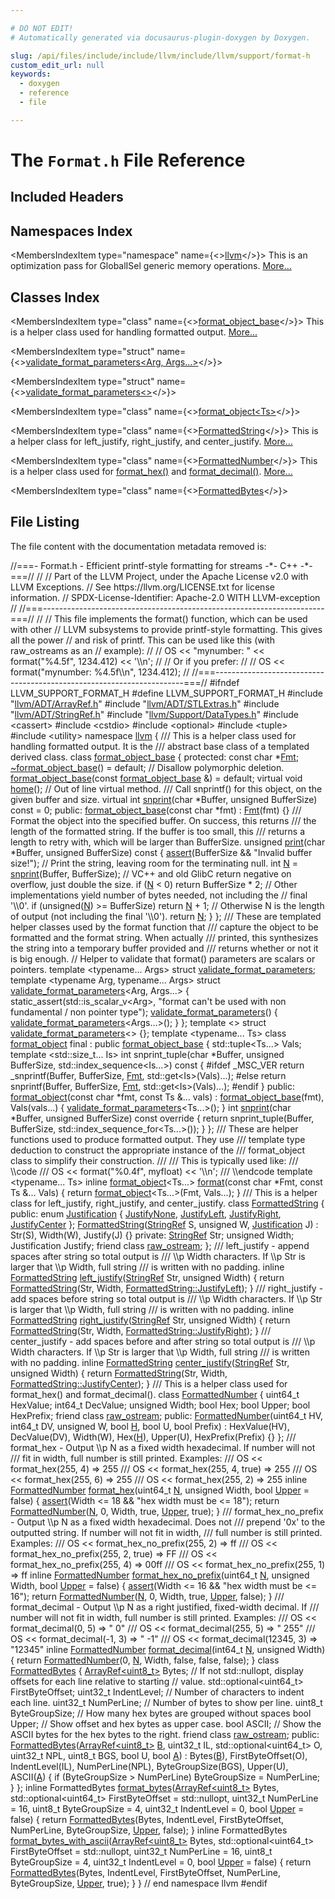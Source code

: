 ```yaml
---

# DO NOT EDIT!
# Automatically generated via docusaurus-plugin-doxygen by Doxygen.

slug: /api/files/include/include/llvm/include/llvm/support/format-h
custom_edit_url: null
keywords:
  - doxygen
  - reference
  - file

---
```





# The `Format.h` File Reference

<DoxygenPage pluginConfig={pluginConfig}>



## Included Headers

<IncludesList>
<IncludesListItem
  filePath="llvm/ADT/ArrayRef.h"
  permalink="/docs/api/files/include/include/llvm/include/llvm/adt/arrayref-h"
  isLocal="true" />
<IncludesListItem
  filePath="llvm/ADT/STLExtras.h"
  permalink="/docs/api/files/include/include/llvm/include/llvm/adt/stlextras-h"
  isLocal="true" />
<IncludesListItem
  filePath="llvm/ADT/StringRef.h"
  permalink="/docs/api/files/include/include/llvm/include/llvm/adt/stringref-h"
  isLocal="true" />
<IncludesListItem
  filePath="llvm/Support/DataTypes.h"
  permalink="/docs/api/files/include/include/llvm/include/llvm/support/datatypes-h"
  isLocal="true" />
<IncludesListItem
  filePath="cassert"
  permalink=""
  isLocal="false" />
<IncludesListItem
  filePath="cstdio"
  permalink=""
  isLocal="false" />
<IncludesListItem
  filePath="optional"
  permalink=""
  isLocal="false" />
<IncludesListItem
  filePath="tuple"
  permalink=""
  isLocal="false" />
<IncludesListItem
  filePath="utility"
  permalink=""
  isLocal="false" />
</IncludesList>

## Namespaces Index

<MembersIndex>

<MembersIndexItem
  type="namespace"
  name={<><a href="/docs/api/namespaces/llvm">llvm</a></>}>
This is an optimization pass for GlobalISel generic memory operations. <a href="/docs/api/namespaces/llvm/#details">More...</a>
</MembersIndexItem>

</MembersIndex>

## Classes Index

<MembersIndex>

<MembersIndexItem
  type="class"
  name={<><a href="/docs/api/classes/llvm/format-object-base">format_object_base</a></>}>
This is a helper class used for handling formatted output. <a href="/docs/api/classes/llvm/format-object-base/#details">More...</a>
</MembersIndexItem>

<MembersIndexItem
  type="struct"
  name={<><a href="/docs/api/structs/llvm/validate-format-parameters-a33eb046214b077d7ae1d5df89406561">validate_format_parameters&lt;Arg, Args...&gt;</a></>}>
</MembersIndexItem>

<MembersIndexItem
  type="struct"
  name={<><a href="/docs/api/structs/llvm/validate-format-parameters-38559c871fba28d992ead51549367f83">validate_format_parameters&lt;&gt;</a></>}>
</MembersIndexItem>

<MembersIndexItem
  type="class"
  name={<><a href="/docs/api/classes/llvm/format-object">format_object&lt;Ts&gt;</a></>}>
</MembersIndexItem>

<MembersIndexItem
  type="class"
  name={<><a href="/docs/api/classes/llvm/formattedstring">FormattedString</a></>}>
This is a helper class for left&#95;justify, right&#95;justify, and center&#95;justify. <a href="/docs/api/classes/llvm/formattedstring/#details">More...</a>
</MembersIndexItem>

<MembersIndexItem
  type="class"
  name={<><a href="/docs/api/classes/llvm/formattednumber">FormattedNumber</a></>}>
This is a helper class used for <a href="/docs/api/namespaces/llvm/#a90c017a4d672e046b7e98f67edf082ec">format&#95;hex()</a> and <a href="/docs/api/namespaces/llvm/#a0891783364de54e1128f37fdbc01e8b1">format&#95;decimal()</a>. <a href="/docs/api/classes/llvm/formattednumber/#details">More...</a>
</MembersIndexItem>

<MembersIndexItem
  type="class"
  name={<><a href="/docs/api/classes/llvm/formattedbytes">FormattedBytes</a></>}>
</MembersIndexItem>

</MembersIndex>


## File Listing

The file content with the documentation metadata removed is:

<ProgramListing>

<Link id="l00001" /><CodeLine lineNumber="1"><Highlight kind="comment">//===- Format.h - Efficient printf-style formatting for streams -&#42;- C++ -&#42;-===//</Highlight><Highlight kind="normal"></Highlight></CodeLine>
<Link id="l00002" /><CodeLine lineNumber="2"><Highlight kind="normal"></Highlight><Highlight kind="comment">//</Highlight><Highlight kind="normal"></Highlight></CodeLine>
<Link id="l00003" /><CodeLine lineNumber="3"><Highlight kind="normal"></Highlight><Highlight kind="comment">// Part of the LLVM Project, under the Apache License v2.0 with LLVM Exceptions.</Highlight><Highlight kind="normal"></Highlight></CodeLine>
<Link id="l00004" /><CodeLine lineNumber="4"><Highlight kind="normal"></Highlight><Highlight kind="comment">// See https://llvm.org/LICENSE.txt for license information.</Highlight><Highlight kind="normal"></Highlight></CodeLine>
<Link id="l00005" /><CodeLine lineNumber="5"><Highlight kind="normal"></Highlight><Highlight kind="comment">// SPDX-License-Identifier: Apache-2.0 WITH LLVM-exception</Highlight><Highlight kind="normal"></Highlight></CodeLine>
<Link id="l00006" /><CodeLine lineNumber="6"><Highlight kind="normal"></Highlight><Highlight kind="comment">//</Highlight><Highlight kind="normal"></Highlight></CodeLine>
<Link id="l00007" /><CodeLine lineNumber="7"><Highlight kind="normal"></Highlight><Highlight kind="comment">//===----------------------------------------------------------------------===//</Highlight><Highlight kind="normal"></Highlight></CodeLine>
<Link id="l00008" /><CodeLine lineNumber="8"><Highlight kind="normal"></Highlight><Highlight kind="comment">//</Highlight><Highlight kind="normal"></Highlight></CodeLine>
<Link id="l00009" /><CodeLine lineNumber="9"><Highlight kind="normal"></Highlight><Highlight kind="comment">// This file implements the format() function, which can be used with other</Highlight><Highlight kind="normal"></Highlight></CodeLine>
<Link id="l00010" /><CodeLine lineNumber="10"><Highlight kind="normal"></Highlight><Highlight kind="comment">// LLVM subsystems to provide printf-style formatting.  This gives all the power</Highlight><Highlight kind="normal"></Highlight></CodeLine>
<Link id="l00011" /><CodeLine lineNumber="11"><Highlight kind="normal"></Highlight><Highlight kind="comment">// and risk of printf.  This can be used like this (with raw&#95;ostreams as an</Highlight><Highlight kind="normal"></Highlight></CodeLine>
<Link id="l00012" /><CodeLine lineNumber="12"><Highlight kind="normal"></Highlight><Highlight kind="comment">// example):</Highlight><Highlight kind="normal"></Highlight></CodeLine>
<Link id="l00013" /><CodeLine lineNumber="13"><Highlight kind="normal"></Highlight><Highlight kind="comment">//</Highlight><Highlight kind="normal"></Highlight></CodeLine>
<Link id="l00014" /><CodeLine lineNumber="14"><Highlight kind="normal"></Highlight><Highlight kind="comment">//    OS &lt;&lt; &quot;mynumber: &quot; &lt;&lt; format(&quot;%4.5f&quot;, 1234.412) &lt;&lt; &#39;\\n&#39;;</Highlight><Highlight kind="normal"></Highlight></CodeLine>
<Link id="l00015" /><CodeLine lineNumber="15"><Highlight kind="normal"></Highlight><Highlight kind="comment">//</Highlight><Highlight kind="normal"></Highlight></CodeLine>
<Link id="l00016" /><CodeLine lineNumber="16"><Highlight kind="normal"></Highlight><Highlight kind="comment">// Or if you prefer:</Highlight><Highlight kind="normal"></Highlight></CodeLine>
<Link id="l00017" /><CodeLine lineNumber="17"><Highlight kind="normal"></Highlight><Highlight kind="comment">//</Highlight><Highlight kind="normal"></Highlight></CodeLine>
<Link id="l00018" /><CodeLine lineNumber="18"><Highlight kind="normal"></Highlight><Highlight kind="comment">//  OS &lt;&lt; format(&quot;mynumber: %4.5f\\n&quot;, 1234.412);</Highlight><Highlight kind="normal"></Highlight></CodeLine>
<Link id="l00019" /><CodeLine lineNumber="19"><Highlight kind="normal"></Highlight><Highlight kind="comment">//</Highlight><Highlight kind="normal"></Highlight></CodeLine>
<Link id="l00020" /><CodeLine lineNumber="20"><Highlight kind="normal"></Highlight><Highlight kind="comment">//===----------------------------------------------------------------------===//</Highlight><Highlight kind="normal"></Highlight></CodeLine>
<Link id="l00021" /><CodeLine lineNumber="21"><Highlight kind="normal"></Highlight></CodeLine>
<Link id="l00022" /><CodeLine lineNumber="22"><Highlight kind="normal"></Highlight><Highlight kind="preprocessor">#ifndef LLVM&#95;SUPPORT&#95;FORMAT&#95;H</Highlight><Highlight kind="normal"></Highlight></CodeLine>
<Link id="l00023" /><CodeLine lineNumber="23"><Highlight kind="normal"></Highlight><Highlight kind="preprocessor">#define LLVM&#95;SUPPORT&#95;FORMAT&#95;H</Highlight><Highlight kind="normal"></Highlight></CodeLine>
<Link id="l00024" /><CodeLine lineNumber="24"><Highlight kind="normal"></Highlight></CodeLine>
<Link id="l00025" /><CodeLine lineNumber="25"><Highlight kind="normal"></Highlight><Highlight kind="preprocessor">#include &quot;<a href="/docs/api/files/include/include/llvm/include/llvm/adt/arrayref-h">llvm/ADT/ArrayRef.h</a>&quot;</Highlight><Highlight kind="normal"></Highlight></CodeLine>
<Link id="l00026" /><CodeLine lineNumber="26"><Highlight kind="normal"></Highlight><Highlight kind="preprocessor">#include &quot;<a href="/docs/api/files/include/include/llvm/include/llvm/adt/stlextras-h">llvm/ADT/STLExtras.h</a>&quot;</Highlight><Highlight kind="normal"></Highlight></CodeLine>
<Link id="l00027" /><CodeLine lineNumber="27"><Highlight kind="normal"></Highlight><Highlight kind="preprocessor">#include &quot;<a href="/docs/api/files/include/include/llvm/include/llvm/adt/stringref-h">llvm/ADT/StringRef.h</a>&quot;</Highlight><Highlight kind="normal"></Highlight></CodeLine>
<Link id="l00028" /><CodeLine lineNumber="28"><Highlight kind="normal"></Highlight><Highlight kind="preprocessor">#include &quot;<a href="/docs/api/files/include/include/llvm/include/llvm/support/datatypes-h">llvm/Support/DataTypes.h</a>&quot;</Highlight><Highlight kind="normal"></Highlight></CodeLine>
<Link id="l00029" /><CodeLine lineNumber="29"><Highlight kind="normal"></Highlight><Highlight kind="preprocessor">#include &lt;cassert&gt;</Highlight><Highlight kind="normal"></Highlight></CodeLine>
<Link id="l00030" /><CodeLine lineNumber="30"><Highlight kind="normal"></Highlight><Highlight kind="preprocessor">#include &lt;cstdio&gt;</Highlight><Highlight kind="normal"></Highlight></CodeLine>
<Link id="l00031" /><CodeLine lineNumber="31"><Highlight kind="normal"></Highlight><Highlight kind="preprocessor">#include &lt;optional&gt;</Highlight><Highlight kind="normal"></Highlight></CodeLine>
<Link id="l00032" /><CodeLine lineNumber="32"><Highlight kind="normal"></Highlight><Highlight kind="preprocessor">#include &lt;tuple&gt;</Highlight><Highlight kind="normal"></Highlight></CodeLine>
<Link id="l00033" /><CodeLine lineNumber="33"><Highlight kind="normal"></Highlight><Highlight kind="preprocessor">#include &lt;utility&gt;</Highlight><Highlight kind="normal"></Highlight></CodeLine>
<Link id="l00034" /><CodeLine lineNumber="34"><Highlight kind="normal"></Highlight></CodeLine>
<Link id="l00035" /><CodeLine lineNumber="35"><Highlight kind="normal"></Highlight><Highlight kind="keyword">namespace </Highlight><Highlight kind="normal"><a href="/docs/api/namespaces/llvm">llvm</a> &#123;</Highlight></CodeLine>
<Link id="l00036" /><CodeLine lineNumber="36"><Highlight kind="normal"></Highlight><Highlight kind="comment"></Highlight></CodeLine>
<Link id="l00037" /><CodeLine lineNumber="37"><Highlight kind="comment">/// This is a helper class used for handling formatted output.  It is the</Highlight></CodeLine>
<Link id="l00038" /><CodeLine lineNumber="38"><Highlight kind="comment">/// abstract base class of a templated derived class.</Highlight><Highlight kind="normal"></Highlight></CodeLine>
<Link id="l00039" /><CodeLine lineNumber="39" lineLink="/docs/api/classes/llvm/format-object-base"><Highlight kind="normal"></Highlight><Highlight kind="keyword">class </Highlight><Highlight kind="normal"><a href="/docs/api/classes/llvm/format-object-base/#accf1e6abefc2ddc2628ab17ef15f8eb6">format&#95;object&#95;base</a> &#123;</Highlight></CodeLine>
<Link id="l00040" /><CodeLine lineNumber="40"><Highlight kind="normal"></Highlight><Highlight kind="keyword">protected</Highlight><Highlight kind="normal">:</Highlight></CodeLine>
<Link id="l00041" /><CodeLine lineNumber="41" lineLink="/docs/api/classes/llvm/format-object-base/#a71f7af37239e179194ec911277d87997"><Highlight kind="normal">  </Highlight><Highlight kind="keyword">const</Highlight><Highlight kind="normal"> </Highlight><Highlight kind="keywordtype">char</Highlight><Highlight kind="normal"> &#42;<a href="/docs/api/classes/llvm/format-object-base/#a71f7af37239e179194ec911277d87997">Fmt</a>;</Highlight></CodeLine>
<Link id="l00042" /><CodeLine lineNumber="42" lineLink="/docs/api/classes/llvm/format-object-base/#aee2519aa3d544b93e892417cf5753691"><Highlight kind="normal">  <a href="/docs/api/classes/llvm/format-object-base/#aee2519aa3d544b93e892417cf5753691">~format&#95;object&#95;base</a>() = </Highlight><Highlight kind="keywordflow">default</Highlight><Highlight kind="normal">; </Highlight><Highlight kind="comment">// Disallow polymorphic deletion.</Highlight><Highlight kind="normal"></Highlight></CodeLine>
<Link id="l00043" /><CodeLine lineNumber="43" lineLink="/docs/api/classes/llvm/format-object-base/#accf1e6abefc2ddc2628ab17ef15f8eb6"><Highlight kind="normal">  <a href="/docs/api/classes/llvm/format-object-base/#accf1e6abefc2ddc2628ab17ef15f8eb6">format&#95;object&#95;base</a>(</Highlight><Highlight kind="keyword">const</Highlight><Highlight kind="normal"> <a href="/docs/api/classes/llvm/format-object-base/#accf1e6abefc2ddc2628ab17ef15f8eb6">format&#95;object&#95;base</a> &amp;) = </Highlight><Highlight kind="keywordflow">default</Highlight><Highlight kind="normal">;</Highlight></CodeLine>
<Link id="l00044" /><CodeLine lineNumber="44"><Highlight kind="normal">  </Highlight><Highlight kind="keyword">virtual</Highlight><Highlight kind="normal"> </Highlight><Highlight kind="keywordtype">void</Highlight><Highlight kind="normal"> <a href="/docs/api/classes/llvm/format-object-base/#a02c2a912bce624c2820e21605f06f05e">home</a>(); </Highlight><Highlight kind="comment">// Out of line virtual method.</Highlight><Highlight kind="normal"></Highlight></CodeLine>
<Link id="l00045" /><CodeLine lineNumber="45"><Highlight kind="normal"></Highlight><Highlight kind="comment"></Highlight></CodeLine>
<Link id="l00046" /><CodeLine lineNumber="46"><Highlight kind="comment">  /// Call snprintf() for this object, on the given buffer and size.</Highlight><Highlight kind="normal"></Highlight></CodeLine>
<Link id="l00047" /><CodeLine lineNumber="47" lineLink="/docs/api/classes/llvm/format-object-base/#a789f7450181672840fed198baa12638a"><Highlight kind="normal">  </Highlight><Highlight kind="keyword">virtual</Highlight><Highlight kind="normal"> </Highlight><Highlight kind="keywordtype">int</Highlight><Highlight kind="normal"> <a href="/docs/api/classes/llvm/format-object-base/#a789f7450181672840fed198baa12638a">snprint</a>(</Highlight><Highlight kind="keywordtype">char</Highlight><Highlight kind="normal"> &#42;Buffer, </Highlight><Highlight kind="keywordtype">unsigned</Highlight><Highlight kind="normal"> BufferSize) </Highlight><Highlight kind="keyword">const</Highlight><Highlight kind="normal"> = 0;</Highlight></CodeLine>
<Link id="l00048" /><CodeLine lineNumber="48"><Highlight kind="normal"></Highlight></CodeLine>
<Link id="l00049" /><CodeLine lineNumber="49"><Highlight kind="normal"></Highlight><Highlight kind="keyword">public</Highlight><Highlight kind="normal">:</Highlight></CodeLine>
<Link id="l00050" /><CodeLine lineNumber="50" lineLink="/docs/api/classes/llvm/format-object-base/#a0fd11bc8b4da2c9b51582814460bbc6d"><Highlight kind="normal">  <a href="/docs/api/classes/llvm/format-object-base/#a0fd11bc8b4da2c9b51582814460bbc6d">format&#95;object&#95;base</a>(</Highlight><Highlight kind="keyword">const</Highlight><Highlight kind="normal"> </Highlight><Highlight kind="keywordtype">char</Highlight><Highlight kind="normal"> &#42;fmt) : <a href="/docs/api/classes/llvm/format-object-base/#a71f7af37239e179194ec911277d87997">Fmt</a>(fmt) &#123;&#125;</Highlight></CodeLine>
<Link id="l00051" /><CodeLine lineNumber="51"><Highlight kind="normal"></Highlight><Highlight kind="comment"></Highlight></CodeLine>
<Link id="l00052" /><CodeLine lineNumber="52"><Highlight kind="comment">  /// Format the object into the specified buffer.  On success, this returns</Highlight></CodeLine>
<Link id="l00053" /><CodeLine lineNumber="53"><Highlight kind="comment">  /// the length of the formatted string.  If the buffer is too small, this</Highlight></CodeLine>
<Link id="l00054" /><CodeLine lineNumber="54"><Highlight kind="comment">  /// returns a length to retry with, which will be larger than BufferSize.</Highlight><Highlight kind="normal"></Highlight></CodeLine>
<Link id="l00055" /><CodeLine lineNumber="55" lineLink="/docs/api/classes/llvm/format-object-base/#a5b6aaf8cbdc3d3660bef42e1556908f1"><Highlight kind="normal">  </Highlight><Highlight kind="keywordtype">unsigned</Highlight><Highlight kind="normal"> <a href="/docs/api/classes/llvm/format-object-base/#a5b6aaf8cbdc3d3660bef42e1556908f1">print</a>(</Highlight><Highlight kind="keywordtype">char</Highlight><Highlight kind="normal"> &#42;Buffer, </Highlight><Highlight kind="keywordtype">unsigned</Highlight><Highlight kind="normal"> BufferSize)</Highlight><Highlight kind="keyword"> const </Highlight><Highlight kind="normal">&#123;</Highlight></CodeLine>
<Link id="l00056" /><CodeLine lineNumber="56"><Highlight kind="normal">    <a href="/docs/api/files/lib/lib/target/lib/target/amdgpu/silowercontrolflow-cpp/#a4868c5d81c5ccc98c47aeab6244346a0">assert</a>(BufferSize &amp;&amp; </Highlight><Highlight kind="stringliteral">&quot;Invalid buffer size!&quot;</Highlight><Highlight kind="normal">);</Highlight></CodeLine>
<Link id="l00057" /><CodeLine lineNumber="57"><Highlight kind="normal"></Highlight></CodeLine>
<Link id="l00058" /><CodeLine lineNumber="58"><Highlight kind="normal">    </Highlight><Highlight kind="comment">// Print the string, leaving room for the terminating null.</Highlight><Highlight kind="normal"></Highlight></CodeLine>
<Link id="l00059" /><CodeLine lineNumber="59"><Highlight kind="normal">    </Highlight><Highlight kind="keywordtype">int</Highlight><Highlight kind="normal"> <a href="/docs/api/files/lib/lib/support/regcomp-c/#a0240ac851181b84ac374872dc5434ee4">N</a> = <a href="/docs/api/classes/llvm/format-object-base/#a789f7450181672840fed198baa12638a">snprint</a>(Buffer, BufferSize);</Highlight></CodeLine>
<Link id="l00060" /><CodeLine lineNumber="60"><Highlight kind="normal"></Highlight></CodeLine>
<Link id="l00061" /><CodeLine lineNumber="61"><Highlight kind="normal">    </Highlight><Highlight kind="comment">// VC++ and old GlibC return negative on overflow, just double the size.</Highlight><Highlight kind="normal"></Highlight></CodeLine>
<Link id="l00062" /><CodeLine lineNumber="62"><Highlight kind="normal">    </Highlight><Highlight kind="keywordflow">if</Highlight><Highlight kind="normal"> (<a href="/docs/api/files/lib/lib/support/regcomp-c/#a0240ac851181b84ac374872dc5434ee4">N</a> &lt; 0)</Highlight></CodeLine>
<Link id="l00063" /><CodeLine lineNumber="63"><Highlight kind="normal">      </Highlight><Highlight kind="keywordflow">return</Highlight><Highlight kind="normal"> BufferSize &#42; 2;</Highlight></CodeLine>
<Link id="l00064" /><CodeLine lineNumber="64"><Highlight kind="normal"></Highlight></CodeLine>
<Link id="l00065" /><CodeLine lineNumber="65"><Highlight kind="normal">    </Highlight><Highlight kind="comment">// Other implementations yield number of bytes needed, not including the</Highlight><Highlight kind="normal"></Highlight></CodeLine>
<Link id="l00066" /><CodeLine lineNumber="66"><Highlight kind="normal">    </Highlight><Highlight kind="comment">// final &#39;\\0&#39;.</Highlight><Highlight kind="normal"></Highlight></CodeLine>
<Link id="l00067" /><CodeLine lineNumber="67"><Highlight kind="normal">    </Highlight><Highlight kind="keywordflow">if</Highlight><Highlight kind="normal"> (</Highlight><Highlight kind="keywordtype">unsigned</Highlight><Highlight kind="normal">(<a href="/docs/api/files/lib/lib/support/regcomp-c/#a0240ac851181b84ac374872dc5434ee4">N</a>) &gt;= BufferSize)</Highlight></CodeLine>
<Link id="l00068" /><CodeLine lineNumber="68"><Highlight kind="normal">      </Highlight><Highlight kind="keywordflow">return</Highlight><Highlight kind="normal"> <a href="/docs/api/files/lib/lib/support/regcomp-c/#a0240ac851181b84ac374872dc5434ee4">N</a> + 1;</Highlight></CodeLine>
<Link id="l00069" /><CodeLine lineNumber="69"><Highlight kind="normal"></Highlight></CodeLine>
<Link id="l00070" /><CodeLine lineNumber="70"><Highlight kind="normal">    </Highlight><Highlight kind="comment">// Otherwise N is the length of output (not including the final &#39;\\0&#39;).</Highlight><Highlight kind="normal"></Highlight></CodeLine>
<Link id="l00071" /><CodeLine lineNumber="71"><Highlight kind="normal">    </Highlight><Highlight kind="keywordflow">return</Highlight><Highlight kind="normal"> <a href="/docs/api/files/lib/lib/support/regcomp-c/#a0240ac851181b84ac374872dc5434ee4">N</a>;</Highlight></CodeLine>
<Link id="l00072" /><CodeLine lineNumber="72"><Highlight kind="normal">  &#125;</Highlight></CodeLine>
<Link id="l00073" /><CodeLine lineNumber="73"><Highlight kind="normal">&#125;;</Highlight></CodeLine>
<Link id="l00074" /><CodeLine lineNumber="74"><Highlight kind="normal"></Highlight><Highlight kind="comment"></Highlight></CodeLine>
<Link id="l00075" /><CodeLine lineNumber="75"><Highlight kind="comment">/// These are templated helper classes used by the format function that</Highlight></CodeLine>
<Link id="l00076" /><CodeLine lineNumber="76"><Highlight kind="comment">/// capture the object to be formatted and the format string. When actually</Highlight></CodeLine>
<Link id="l00077" /><CodeLine lineNumber="77"><Highlight kind="comment">/// printed, this synthesizes the string into a temporary buffer provided and</Highlight></CodeLine>
<Link id="l00078" /><CodeLine lineNumber="78"><Highlight kind="comment">/// returns whether or not it is big enough.</Highlight><Highlight kind="normal"></Highlight></CodeLine>
<Link id="l00079" /><CodeLine lineNumber="79"><Highlight kind="normal"></Highlight></CodeLine>
<Link id="l00080" /><CodeLine lineNumber="80"><Highlight kind="normal"></Highlight><Highlight kind="comment">// Helper to validate that format() parameters are scalars or pointers.</Highlight><Highlight kind="normal"></Highlight></CodeLine>
<Link id="l00081" /><CodeLine lineNumber="81" lineLink="/docs/api/structs/llvm/validate-format-parameters"><Highlight kind="normal"></Highlight><Highlight kind="keyword">template</Highlight><Highlight kind="normal"> &lt;</Highlight><Highlight kind="keyword">typename</Highlight><Highlight kind="normal">... Args&gt; </Highlight><Highlight kind="keyword">struct </Highlight><Highlight kind="normal"><a href="/docs/api/structs/llvm/validate-format-parameters">validate&#95;format&#95;parameters</a>;</Highlight></CodeLine>
<Link id="l00082" /><CodeLine lineNumber="82"><Highlight kind="normal"></Highlight><Highlight kind="keyword">template</Highlight><Highlight kind="normal"> &lt;</Highlight><Highlight kind="keyword">typename</Highlight><Highlight kind="normal"> Arg, </Highlight><Highlight kind="keyword">typename</Highlight><Highlight kind="normal">... Args&gt;</Highlight></CodeLine>
<Link id="l00083" /><CodeLine lineNumber="83" lineLink="/docs/api/structs/llvm/validate-format-parameters-a33eb046214b077d7ae1d5df89406561"><Highlight kind="normal"></Highlight><Highlight kind="keyword">struct </Highlight><Highlight kind="normal"><a href="/docs/api/structs/llvm/validate-format-parameters-a33eb046214b077d7ae1d5df89406561/#a6f79c85493061a49a40494c0c7d4d877">validate&#95;format&#95;parameters</a>&lt;Arg, Args...&gt; &#123;</Highlight></CodeLine>
<Link id="l00084" /><CodeLine lineNumber="84"><Highlight kind="normal">  </Highlight><Highlight kind="keyword">static&#95;assert</Highlight><Highlight kind="normal">(std::is&#95;scalar&#95;v&lt;Arg&gt;,</Highlight></CodeLine>
<Link id="l00085" /><CodeLine lineNumber="85"><Highlight kind="normal">                </Highlight><Highlight kind="stringliteral">&quot;format can&#39;t be used with non fundamental / non pointer type&quot;</Highlight><Highlight kind="normal">);</Highlight></CodeLine>
<Link id="l00086" /><CodeLine lineNumber="86" lineLink="/docs/api/structs/llvm/validate-format-parameters-a33eb046214b077d7ae1d5df89406561/#a6f79c85493061a49a40494c0c7d4d877"><Highlight kind="normal">  <a href="/docs/api/structs/llvm/validate-format-parameters-a33eb046214b077d7ae1d5df89406561/#a6f79c85493061a49a40494c0c7d4d877">validate&#95;format&#95;parameters</a>() &#123; <a href="/docs/api/structs/llvm/validate-format-parameters-a33eb046214b077d7ae1d5df89406561/#a6f79c85493061a49a40494c0c7d4d877">validate&#95;format&#95;parameters</a>&lt;Args...&gt;(); &#125;</Highlight></CodeLine>
<Link id="l00087" /><CodeLine lineNumber="87"><Highlight kind="normal">&#125;;</Highlight></CodeLine>
<Link id="l00088" /><CodeLine lineNumber="88" lineLink="/docs/api/structs/llvm/validate-format-parameters-38559c871fba28d992ead51549367f83"><Highlight kind="normal"></Highlight><Highlight kind="keyword">template</Highlight><Highlight kind="normal"> &lt;&gt; </Highlight><Highlight kind="keyword">struct </Highlight><Highlight kind="normal"><a href="/docs/api/structs/llvm/validate-format-parameters">validate&#95;format&#95;parameters</a>&lt;&gt; &#123;&#125;;</Highlight></CodeLine>
<Link id="l00089" /><CodeLine lineNumber="89"><Highlight kind="normal"></Highlight></CodeLine>
<Link id="l00090" /><CodeLine lineNumber="90"><Highlight kind="normal"></Highlight><Highlight kind="keyword">template</Highlight><Highlight kind="normal"> &lt;</Highlight><Highlight kind="keyword">typename</Highlight><Highlight kind="normal">... Ts&gt;</Highlight></CodeLine>
<Link id="l00091" /><CodeLine lineNumber="91" lineLink="/docs/api/classes/llvm/format-object"><Highlight kind="normal"></Highlight><Highlight kind="keyword">class </Highlight><Highlight kind="normal"><a href="/docs/api/classes/llvm/format-object/#a8c8992d3f3701780026df65a2084b9c9">format&#95;object</a> final : </Highlight><Highlight kind="keyword">public</Highlight><Highlight kind="normal"> <a href="/docs/api/classes/llvm/format-object-base/#accf1e6abefc2ddc2628ab17ef15f8eb6">format&#95;object&#95;base</a> &#123;</Highlight></CodeLine>
<Link id="l00092" /><CodeLine lineNumber="92"><Highlight kind="normal">  std::tuple&lt;Ts...&gt; Vals;</Highlight></CodeLine>
<Link id="l00093" /><CodeLine lineNumber="93"><Highlight kind="normal"></Highlight></CodeLine>
<Link id="l00094" /><CodeLine lineNumber="94"><Highlight kind="normal">  </Highlight><Highlight kind="keyword">template</Highlight><Highlight kind="normal"> &lt;std::size&#95;t... Is&gt;</Highlight></CodeLine>
<Link id="l00095" /><CodeLine lineNumber="95"><Highlight kind="normal">  </Highlight><Highlight kind="keywordtype">int</Highlight><Highlight kind="normal"> snprint&#95;tuple(</Highlight><Highlight kind="keywordtype">char</Highlight><Highlight kind="normal"> &#42;Buffer, </Highlight><Highlight kind="keywordtype">unsigned</Highlight><Highlight kind="normal"> BufferSize,</Highlight></CodeLine>
<Link id="l00096" /><CodeLine lineNumber="96"><Highlight kind="normal">                    std::index&#95;sequence&lt;Is...&gt;)</Highlight><Highlight kind="keyword"> const </Highlight><Highlight kind="normal">&#123;</Highlight></CodeLine>
<Link id="l00097" /><CodeLine lineNumber="97"><Highlight kind="normal"></Highlight><Highlight kind="preprocessor">#ifdef &#95;MSC&#95;VER</Highlight><Highlight kind="normal"></Highlight></CodeLine>
<Link id="l00098" /><CodeLine lineNumber="98"><Highlight kind="normal">    </Highlight><Highlight kind="keywordflow">return</Highlight><Highlight kind="normal"> &#95;snprintf(Buffer, BufferSize, <a href="/docs/api/classes/llvm/format-object-base/#a71f7af37239e179194ec911277d87997">Fmt</a>, std::get&lt;Is&gt;(Vals)...);</Highlight></CodeLine>
<Link id="l00099" /><CodeLine lineNumber="99"><Highlight kind="normal"></Highlight><Highlight kind="preprocessor">#else</Highlight><Highlight kind="normal"></Highlight></CodeLine>
<Link id="l00100" /><CodeLine lineNumber="100"><Highlight kind="normal">    </Highlight><Highlight kind="keywordflow">return</Highlight><Highlight kind="normal"> snprintf(Buffer, BufferSize, <a href="/docs/api/classes/llvm/format-object-base/#a71f7af37239e179194ec911277d87997">Fmt</a>, std::get&lt;Is&gt;(Vals)...);</Highlight></CodeLine>
<Link id="l00101" /><CodeLine lineNumber="101"><Highlight kind="normal"></Highlight><Highlight kind="preprocessor">#endif</Highlight><Highlight kind="normal"></Highlight></CodeLine>
<Link id="l00102" /><CodeLine lineNumber="102"><Highlight kind="normal">  &#125;</Highlight></CodeLine>
<Link id="l00103" /><CodeLine lineNumber="103"><Highlight kind="normal"></Highlight></CodeLine>
<Link id="l00104" /><CodeLine lineNumber="104"><Highlight kind="normal"></Highlight><Highlight kind="keyword">public</Highlight><Highlight kind="normal">:</Highlight></CodeLine>
<Link id="l00105" /><CodeLine lineNumber="105" lineLink="/docs/api/classes/llvm/format-object/#a8c8992d3f3701780026df65a2084b9c9"><Highlight kind="normal">  <a href="/docs/api/classes/llvm/format-object/#a8c8992d3f3701780026df65a2084b9c9">format&#95;object</a>(</Highlight><Highlight kind="keyword">const</Highlight><Highlight kind="normal"> </Highlight><Highlight kind="keywordtype">char</Highlight><Highlight kind="normal"> &#42;fmt, </Highlight><Highlight kind="keyword">const</Highlight><Highlight kind="normal"> Ts &amp;... vals)</Highlight></CodeLine>
<Link id="l00106" /><CodeLine lineNumber="106"><Highlight kind="normal">      : <a href="/docs/api/classes/llvm/format-object-base/#accf1e6abefc2ddc2628ab17ef15f8eb6">format&#95;object&#95;base</a>(fmt), Vals(vals...) &#123;</Highlight></CodeLine>
<Link id="l00107" /><CodeLine lineNumber="107"><Highlight kind="normal">    <a href="/docs/api/structs/llvm/validate-format-parameters">validate&#95;format&#95;parameters</a>&lt;Ts...&gt;();</Highlight></CodeLine>
<Link id="l00108" /><CodeLine lineNumber="108"><Highlight kind="normal">  &#125;</Highlight></CodeLine>
<Link id="l00109" /><CodeLine lineNumber="109"><Highlight kind="normal"></Highlight></CodeLine>
<Link id="l00110" /><CodeLine lineNumber="110" lineLink="/docs/api/classes/llvm/format-object/#ab4f4744f6a22b3e1b316e38ea70d6ca1"><Highlight kind="normal">  </Highlight><Highlight kind="keywordtype">int</Highlight><Highlight kind="normal"> <a href="/docs/api/classes/llvm/format-object/#ab4f4744f6a22b3e1b316e38ea70d6ca1">snprint</a>(</Highlight><Highlight kind="keywordtype">char</Highlight><Highlight kind="normal"> &#42;Buffer, </Highlight><Highlight kind="keywordtype">unsigned</Highlight><Highlight kind="normal"> BufferSize)</Highlight><Highlight kind="keyword"> const override </Highlight><Highlight kind="normal">&#123;</Highlight></CodeLine>
<Link id="l00111" /><CodeLine lineNumber="111"><Highlight kind="normal">    </Highlight><Highlight kind="keywordflow">return</Highlight><Highlight kind="normal"> snprint&#95;tuple(Buffer, BufferSize, std::index&#95;sequence&#95;for&lt;Ts...&gt;());</Highlight></CodeLine>
<Link id="l00112" /><CodeLine lineNumber="112"><Highlight kind="normal">  &#125;</Highlight></CodeLine>
<Link id="l00113" /><CodeLine lineNumber="113"><Highlight kind="normal">&#125;;</Highlight></CodeLine>
<Link id="l00114" /><CodeLine lineNumber="114"><Highlight kind="normal"></Highlight><Highlight kind="comment"></Highlight></CodeLine>
<Link id="l00115" /><CodeLine lineNumber="115"><Highlight kind="comment">/// These are helper functions used to produce formatted output.  They use</Highlight></CodeLine>
<Link id="l00116" /><CodeLine lineNumber="116"><Highlight kind="comment">/// template type deduction to construct the appropriate instance of the</Highlight></CodeLine>
<Link id="l00117" /><CodeLine lineNumber="117"><Highlight kind="comment">/// format&#95;object class to simplify their construction.</Highlight></CodeLine>
<Link id="l00118" /><CodeLine lineNumber="118"><Highlight kind="comment">///</Highlight></CodeLine>
<Link id="l00119" /><CodeLine lineNumber="119"><Highlight kind="comment">/// This is typically used like:</Highlight></CodeLine>
<Link id="l00120" /><CodeLine lineNumber="120"><Highlight kind="comment">/// \\code</Highlight></CodeLine>
<Link id="l00121" /><CodeLine lineNumber="121"><Highlight kind="comment">///   OS &lt;&lt; format(&quot;%0.4f&quot;, myfloat) &lt;&lt; &#39;\\n&#39;;</Highlight></CodeLine>
<Link id="l00122" /><CodeLine lineNumber="122"><Highlight kind="comment">/// \\endcode</Highlight><Highlight kind="normal"></Highlight></CodeLine>
<Link id="l00123" /><CodeLine lineNumber="123"><Highlight kind="normal"></Highlight></CodeLine>
<Link id="l00124" /><CodeLine lineNumber="124"><Highlight kind="normal"></Highlight><Highlight kind="keyword">template</Highlight><Highlight kind="normal"> &lt;</Highlight><Highlight kind="keyword">typename</Highlight><Highlight kind="normal">... Ts&gt;</Highlight></CodeLine>
<Link id="l00125" /><CodeLine lineNumber="125" lineLink="/docs/api/namespaces/llvm/#a939bc2108d47080767f0c06ba56caec7"><Highlight kind="normal"></Highlight><Highlight kind="keyword">inline</Highlight><Highlight kind="normal"> <a href="/docs/api/classes/llvm/format-object">format&#95;object</a>&lt;Ts...&gt; <a href="/docs/api/namespaces/llvm/#a939bc2108d47080767f0c06ba56caec7">format</a>(</Highlight><Highlight kind="keyword">const</Highlight><Highlight kind="normal"> </Highlight><Highlight kind="keywordtype">char</Highlight><Highlight kind="normal"> &#42;Fmt, </Highlight><Highlight kind="keyword">const</Highlight><Highlight kind="normal"> Ts &amp;... Vals) &#123;</Highlight></CodeLine>
<Link id="l00126" /><CodeLine lineNumber="126"><Highlight kind="normal">  </Highlight><Highlight kind="keywordflow">return</Highlight><Highlight kind="normal"> <a href="/docs/api/classes/llvm/format-object">format&#95;object</a>&lt;Ts...&gt;(Fmt, Vals...);</Highlight></CodeLine>
<Link id="l00127" /><CodeLine lineNumber="127"><Highlight kind="normal">&#125;</Highlight></CodeLine>
<Link id="l00128" /><CodeLine lineNumber="128"><Highlight kind="normal"></Highlight><Highlight kind="comment"></Highlight></CodeLine>
<Link id="l00129" /><CodeLine lineNumber="129"><Highlight kind="comment">/// This is a helper class for left&#95;justify, right&#95;justify, and center&#95;justify.</Highlight><Highlight kind="normal"></Highlight></CodeLine>
<Link id="l00130" /><CodeLine lineNumber="130" lineLink="/docs/api/classes/llvm/formattedstring"><Highlight kind="normal"></Highlight><Highlight kind="keyword">class </Highlight><Highlight kind="normal"><a href="/docs/api/classes/llvm/formattedstring/#a03fffb1210a1cd71936fe3f2fcf782f7">FormattedString</a> &#123;</Highlight></CodeLine>
<Link id="l00131" /><CodeLine lineNumber="131"><Highlight kind="normal"></Highlight><Highlight kind="keyword">public</Highlight><Highlight kind="normal">:</Highlight></CodeLine>
<Link id="l00132" /><CodeLine lineNumber="132" lineLink="/docs/api/classes/llvm/formattedstring/#a3cf16524a65f4bdfbcbb608b8fd87725"><Highlight kind="normal">  </Highlight><Highlight kind="keyword">enum</Highlight><Highlight kind="normal"> <a href="/docs/api/classes/llvm/formattedstring/#a3cf16524a65f4bdfbcbb608b8fd87725">Justification</a> &#123; <a href="/docs/api/classes/llvm/formattedstring/#a3cf16524a65f4bdfbcbb608b8fd87725aef35f4c8ca4f4fd5c1cc68618f3deb8c">JustifyNone</a>, <a href="/docs/api/classes/llvm/formattedstring/#a3cf16524a65f4bdfbcbb608b8fd87725a1eb15418063202b1d1c26b6d5f4a7833">JustifyLeft</a>, <a href="/docs/api/classes/llvm/formattedstring/#a3cf16524a65f4bdfbcbb608b8fd87725a9ffe6369d59900ade00509c0df864887">JustifyRight</a>, <a href="/docs/api/classes/llvm/formattedstring/#a3cf16524a65f4bdfbcbb608b8fd87725a3dc39d17c7fa3ae14c44b1d19d4f70f4">JustifyCenter</a> &#125;;</Highlight></CodeLine>
<Link id="l00133" /><CodeLine lineNumber="133" lineLink="/docs/api/classes/llvm/formattedstring/#a03fffb1210a1cd71936fe3f2fcf782f7"><Highlight kind="normal">  <a href="/docs/api/classes/llvm/formattedstring/#a03fffb1210a1cd71936fe3f2fcf782f7">FormattedString</a>(<a href="/docs/api/classes/llvm/stringref">StringRef</a> S, </Highlight><Highlight kind="keywordtype">unsigned</Highlight><Highlight kind="normal"> W, <a href="/docs/api/classes/llvm/formattedstring/#a3cf16524a65f4bdfbcbb608b8fd87725">Justification</a> J)</Highlight></CodeLine>
<Link id="l00134" /><CodeLine lineNumber="134"><Highlight kind="normal">      : Str(S), Width(W), Justify(J) &#123;&#125;</Highlight></CodeLine>
<Link id="l00135" /><CodeLine lineNumber="135"><Highlight kind="normal"></Highlight></CodeLine>
<Link id="l00136" /><CodeLine lineNumber="136"><Highlight kind="normal"></Highlight><Highlight kind="keyword">private</Highlight><Highlight kind="normal">:</Highlight></CodeLine>
<Link id="l00137" /><CodeLine lineNumber="137"><Highlight kind="normal">  <a href="/docs/api/classes/llvm/stringref">StringRef</a> Str;</Highlight></CodeLine>
<Link id="l00138" /><CodeLine lineNumber="138"><Highlight kind="normal">  </Highlight><Highlight kind="keywordtype">unsigned</Highlight><Highlight kind="normal"> Width;</Highlight></CodeLine>
<Link id="l00139" /><CodeLine lineNumber="139"><Highlight kind="normal">  Justification Justify;</Highlight></CodeLine>
<Link id="l00140" /><CodeLine lineNumber="140" lineLink="/docs/api/classes/llvm/formattedstring/#a138cb0c9cd326316a84631309fb2e102"><Highlight kind="normal">  </Highlight><Highlight kind="keyword">friend</Highlight><Highlight kind="normal"> </Highlight><Highlight kind="keyword">class </Highlight><Highlight kind="normal"><a href="/docs/api/classes/llvm/formattedstring/#a138cb0c9cd326316a84631309fb2e102">raw&#95;ostream</a>;</Highlight></CodeLine>
<Link id="l00141" /><CodeLine lineNumber="141"><Highlight kind="normal">&#125;;</Highlight></CodeLine>
<Link id="l00142" /><CodeLine lineNumber="142"><Highlight kind="normal"></Highlight><Highlight kind="comment"></Highlight></CodeLine>
<Link id="l00143" /><CodeLine lineNumber="143"><Highlight kind="comment">/// left&#95;justify - append spaces after string so total output is</Highlight></CodeLine>
<Link id="l00144" /><CodeLine lineNumber="144"><Highlight kind="comment">/// \\p Width characters.  If \\p Str is larger that \\p Width, full string</Highlight></CodeLine>
<Link id="l00145" /><CodeLine lineNumber="145"><Highlight kind="comment">/// is written with no padding.</Highlight><Highlight kind="normal"></Highlight></CodeLine>
<Link id="l00146" /><CodeLine lineNumber="146" lineLink="/docs/api/namespaces/llvm/#aa5b1b4e94f62050dd1bccb48141ef4b9"><Highlight kind="normal"></Highlight><Highlight kind="keyword">inline</Highlight><Highlight kind="normal"> <a href="/docs/api/classes/llvm/formattedstring">FormattedString</a> <a href="/docs/api/namespaces/llvm/#aa5b1b4e94f62050dd1bccb48141ef4b9">left&#95;justify</a>(<a href="/docs/api/classes/llvm/stringref">StringRef</a> Str, </Highlight><Highlight kind="keywordtype">unsigned</Highlight><Highlight kind="normal"> Width) &#123;</Highlight></CodeLine>
<Link id="l00147" /><CodeLine lineNumber="147"><Highlight kind="normal">  </Highlight><Highlight kind="keywordflow">return</Highlight><Highlight kind="normal"> <a href="/docs/api/classes/llvm/formattedstring">FormattedString</a>(Str, Width, <a href="/docs/api/classes/llvm/formattedstring/#a3cf16524a65f4bdfbcbb608b8fd87725a1eb15418063202b1d1c26b6d5f4a7833">FormattedString::JustifyLeft</a>);</Highlight></CodeLine>
<Link id="l00148" /><CodeLine lineNumber="148"><Highlight kind="normal">&#125;</Highlight></CodeLine>
<Link id="l00149" /><CodeLine lineNumber="149"><Highlight kind="normal"></Highlight><Highlight kind="comment"></Highlight></CodeLine>
<Link id="l00150" /><CodeLine lineNumber="150"><Highlight kind="comment">/// right&#95;justify - add spaces before string so total output is</Highlight></CodeLine>
<Link id="l00151" /><CodeLine lineNumber="151"><Highlight kind="comment">/// \\p Width characters.  If \\p Str is larger that \\p Width, full string</Highlight></CodeLine>
<Link id="l00152" /><CodeLine lineNumber="152"><Highlight kind="comment">/// is written with no padding.</Highlight><Highlight kind="normal"></Highlight></CodeLine>
<Link id="l00153" /><CodeLine lineNumber="153" lineLink="/docs/api/namespaces/llvm/#a1c6d735dfe8fc13a113405c1dda2991e"><Highlight kind="normal"></Highlight><Highlight kind="keyword">inline</Highlight><Highlight kind="normal"> <a href="/docs/api/classes/llvm/formattedstring">FormattedString</a> <a href="/docs/api/namespaces/llvm/#a1c6d735dfe8fc13a113405c1dda2991e">right&#95;justify</a>(<a href="/docs/api/classes/llvm/stringref">StringRef</a> Str, </Highlight><Highlight kind="keywordtype">unsigned</Highlight><Highlight kind="normal"> Width) &#123;</Highlight></CodeLine>
<Link id="l00154" /><CodeLine lineNumber="154"><Highlight kind="normal">  </Highlight><Highlight kind="keywordflow">return</Highlight><Highlight kind="normal"> <a href="/docs/api/classes/llvm/formattedstring">FormattedString</a>(Str, Width, <a href="/docs/api/classes/llvm/formattedstring/#a3cf16524a65f4bdfbcbb608b8fd87725a9ffe6369d59900ade00509c0df864887">FormattedString::JustifyRight</a>);</Highlight></CodeLine>
<Link id="l00155" /><CodeLine lineNumber="155"><Highlight kind="normal">&#125;</Highlight></CodeLine>
<Link id="l00156" /><CodeLine lineNumber="156"><Highlight kind="normal"></Highlight><Highlight kind="comment"></Highlight></CodeLine>
<Link id="l00157" /><CodeLine lineNumber="157"><Highlight kind="comment">/// center&#95;justify - add spaces before and after string so total output is</Highlight></CodeLine>
<Link id="l00158" /><CodeLine lineNumber="158"><Highlight kind="comment">/// \\p Width characters.  If \\p Str is larger that \\p Width, full string</Highlight></CodeLine>
<Link id="l00159" /><CodeLine lineNumber="159"><Highlight kind="comment">/// is written with no padding.</Highlight><Highlight kind="normal"></Highlight></CodeLine>
<Link id="l00160" /><CodeLine lineNumber="160" lineLink="/docs/api/namespaces/llvm/#a4fedb06985a4fab7e8a5c665c3949fef"><Highlight kind="normal"></Highlight><Highlight kind="keyword">inline</Highlight><Highlight kind="normal"> <a href="/docs/api/classes/llvm/formattedstring">FormattedString</a> <a href="/docs/api/namespaces/llvm/#a4fedb06985a4fab7e8a5c665c3949fef">center&#95;justify</a>(<a href="/docs/api/classes/llvm/stringref">StringRef</a> Str, </Highlight><Highlight kind="keywordtype">unsigned</Highlight><Highlight kind="normal"> Width) &#123;</Highlight></CodeLine>
<Link id="l00161" /><CodeLine lineNumber="161"><Highlight kind="normal">  </Highlight><Highlight kind="keywordflow">return</Highlight><Highlight kind="normal"> <a href="/docs/api/classes/llvm/formattedstring">FormattedString</a>(Str, Width, <a href="/docs/api/classes/llvm/formattedstring/#a3cf16524a65f4bdfbcbb608b8fd87725a3dc39d17c7fa3ae14c44b1d19d4f70f4">FormattedString::JustifyCenter</a>);</Highlight></CodeLine>
<Link id="l00162" /><CodeLine lineNumber="162"><Highlight kind="normal">&#125;</Highlight></CodeLine>
<Link id="l00163" /><CodeLine lineNumber="163"><Highlight kind="normal"></Highlight><Highlight kind="comment"></Highlight></CodeLine>
<Link id="l00164" /><CodeLine lineNumber="164"><Highlight kind="comment">/// This is a helper class used for format&#95;hex() and format&#95;decimal().</Highlight><Highlight kind="normal"></Highlight></CodeLine>
<Link id="l00165" /><CodeLine lineNumber="165" lineLink="/docs/api/classes/llvm/formattednumber"><Highlight kind="normal"></Highlight><Highlight kind="keyword">class </Highlight><Highlight kind="normal"><a href="/docs/api/classes/llvm/formattednumber/#a4ca74f665e13303a60b22e3e244db71a">FormattedNumber</a> &#123;</Highlight></CodeLine>
<Link id="l00166" /><CodeLine lineNumber="166"><Highlight kind="normal">  uint64&#95;t HexValue;</Highlight></CodeLine>
<Link id="l00167" /><CodeLine lineNumber="167"><Highlight kind="normal">  int64&#95;t DecValue;</Highlight></CodeLine>
<Link id="l00168" /><CodeLine lineNumber="168"><Highlight kind="normal">  </Highlight><Highlight kind="keywordtype">unsigned</Highlight><Highlight kind="normal"> Width;</Highlight></CodeLine>
<Link id="l00169" /><CodeLine lineNumber="169"><Highlight kind="normal">  </Highlight><Highlight kind="keywordtype">bool</Highlight><Highlight kind="normal"> Hex;</Highlight></CodeLine>
<Link id="l00170" /><CodeLine lineNumber="170"><Highlight kind="normal">  </Highlight><Highlight kind="keywordtype">bool</Highlight><Highlight kind="normal"> Upper;</Highlight></CodeLine>
<Link id="l00171" /><CodeLine lineNumber="171"><Highlight kind="normal">  </Highlight><Highlight kind="keywordtype">bool</Highlight><Highlight kind="normal"> HexPrefix;</Highlight></CodeLine>
<Link id="l00172" /><CodeLine lineNumber="172" lineLink="/docs/api/classes/llvm/formattednumber/#a138cb0c9cd326316a84631309fb2e102"><Highlight kind="normal">  </Highlight><Highlight kind="keyword">friend</Highlight><Highlight kind="normal"> </Highlight><Highlight kind="keyword">class </Highlight><Highlight kind="normal"><a href="/docs/api/classes/llvm/formattednumber/#a138cb0c9cd326316a84631309fb2e102">raw&#95;ostream</a>;</Highlight></CodeLine>
<Link id="l00173" /><CodeLine lineNumber="173"><Highlight kind="normal"></Highlight></CodeLine>
<Link id="l00174" /><CodeLine lineNumber="174"><Highlight kind="normal"></Highlight><Highlight kind="keyword">public</Highlight><Highlight kind="normal">:</Highlight></CodeLine>
<Link id="l00175" /><CodeLine lineNumber="175" lineLink="/docs/api/classes/llvm/formattednumber/#a4ca74f665e13303a60b22e3e244db71a"><Highlight kind="normal">  <a href="/docs/api/classes/llvm/formattednumber/#a4ca74f665e13303a60b22e3e244db71a">FormattedNumber</a>(uint64&#95;t HV, int64&#95;t DV, </Highlight><Highlight kind="keywordtype">unsigned</Highlight><Highlight kind="normal"> W, </Highlight><Highlight kind="keywordtype">bool</Highlight><Highlight kind="normal"> <a href="/docs/api/files/lib/lib/support/md5-cpp/#ae42219072d798876e6b08e6b78614ff6">H</a>, </Highlight><Highlight kind="keywordtype">bool</Highlight><Highlight kind="normal"> U,</Highlight></CodeLine>
<Link id="l00176" /><CodeLine lineNumber="176"><Highlight kind="normal">                  </Highlight><Highlight kind="keywordtype">bool</Highlight><Highlight kind="normal"> Prefix)</Highlight></CodeLine>
<Link id="l00177" /><CodeLine lineNumber="177"><Highlight kind="normal">      : HexValue(HV), DecValue(DV), Width(W), Hex(<a href="/docs/api/files/lib/lib/support/md5-cpp/#ae42219072d798876e6b08e6b78614ff6">H</a>), Upper(U),</Highlight></CodeLine>
<Link id="l00178" /><CodeLine lineNumber="178"><Highlight kind="normal">        HexPrefix(Prefix) &#123;&#125;</Highlight></CodeLine>
<Link id="l00179" /><CodeLine lineNumber="179"><Highlight kind="normal">&#125;;</Highlight></CodeLine>
<Link id="l00180" /><CodeLine lineNumber="180"><Highlight kind="normal"></Highlight><Highlight kind="comment"></Highlight></CodeLine>
<Link id="l00181" /><CodeLine lineNumber="181"><Highlight kind="comment">/// format&#95;hex - Output \\p N as a fixed width hexadecimal. If number will not</Highlight></CodeLine>
<Link id="l00182" /><CodeLine lineNumber="182"><Highlight kind="comment">/// fit in width, full number is still printed.  Examples:</Highlight></CodeLine>
<Link id="l00183" /><CodeLine lineNumber="183"><Highlight kind="comment">///   OS &lt;&lt; format&#95;hex(255, 4)              =&gt; 255</Highlight></CodeLine>
<Link id="l00184" /><CodeLine lineNumber="184"><Highlight kind="comment">///   OS &lt;&lt; format&#95;hex(255, 4, true)        =&gt; 255</Highlight></CodeLine>
<Link id="l00185" /><CodeLine lineNumber="185"><Highlight kind="comment">///   OS &lt;&lt; format&#95;hex(255, 6)              =&gt; 255</Highlight></CodeLine>
<Link id="l00186" /><CodeLine lineNumber="186"><Highlight kind="comment">///   OS &lt;&lt; format&#95;hex(255, 2)              =&gt; 255</Highlight><Highlight kind="normal"></Highlight></CodeLine>
<Link id="l00187" /><CodeLine lineNumber="187" lineLink="/docs/api/namespaces/llvm/#a90c017a4d672e046b7e98f67edf082ec"><Highlight kind="normal"></Highlight><Highlight kind="keyword">inline</Highlight><Highlight kind="normal"> <a href="/docs/api/classes/llvm/formattednumber">FormattedNumber</a> <a href="/docs/api/namespaces/llvm/#a90c017a4d672e046b7e98f67edf082ec">format&#95;hex</a>(uint64&#95;t <a href="/docs/api/files/lib/lib/support/regcomp-c/#a0240ac851181b84ac374872dc5434ee4">N</a>, </Highlight><Highlight kind="keywordtype">unsigned</Highlight><Highlight kind="normal"> Width,</Highlight></CodeLine>
<Link id="l00188" /><CodeLine lineNumber="188"><Highlight kind="normal">                                  </Highlight><Highlight kind="keywordtype">bool</Highlight><Highlight kind="normal"> <a href="/docs/api/namespaces/llvm/#a6893db19648a2dba0912d181aaa57ec0a19de5b94f7b83900d4b296d9fa491aec">Upper</a> = </Highlight><Highlight kind="keyword">false</Highlight><Highlight kind="normal">) &#123;</Highlight></CodeLine>
<Link id="l00189" /><CodeLine lineNumber="189"><Highlight kind="normal">  <a href="/docs/api/files/lib/lib/target/lib/target/amdgpu/silowercontrolflow-cpp/#a4868c5d81c5ccc98c47aeab6244346a0">assert</a>(Width &lt;= 18 &amp;&amp; </Highlight><Highlight kind="stringliteral">&quot;hex width must be &lt;= 18&quot;</Highlight><Highlight kind="normal">);</Highlight></CodeLine>
<Link id="l00190" /><CodeLine lineNumber="190"><Highlight kind="normal">  </Highlight><Highlight kind="keywordflow">return</Highlight><Highlight kind="normal"> <a href="/docs/api/classes/llvm/formattednumber">FormattedNumber</a>(<a href="/docs/api/files/lib/lib/support/regcomp-c/#a0240ac851181b84ac374872dc5434ee4">N</a>, 0, Width, </Highlight><Highlight kind="keyword">true</Highlight><Highlight kind="normal">, <a href="/docs/api/namespaces/llvm/#a6893db19648a2dba0912d181aaa57ec0a19de5b94f7b83900d4b296d9fa491aec">Upper</a>, </Highlight><Highlight kind="keyword">true</Highlight><Highlight kind="normal">);</Highlight></CodeLine>
<Link id="l00191" /><CodeLine lineNumber="191"><Highlight kind="normal">&#125;</Highlight></CodeLine>
<Link id="l00192" /><CodeLine lineNumber="192"><Highlight kind="normal"></Highlight><Highlight kind="comment"></Highlight></CodeLine>
<Link id="l00193" /><CodeLine lineNumber="193"><Highlight kind="comment">/// format&#95;hex&#95;no&#95;prefix - Output \\p N as a fixed width hexadecimal. Does not</Highlight></CodeLine>
<Link id="l00194" /><CodeLine lineNumber="194"><Highlight kind="comment">/// prepend &#39;0x&#39; to the outputted string.  If number will not fit in width,</Highlight></CodeLine>
<Link id="l00195" /><CodeLine lineNumber="195"><Highlight kind="comment">/// full number is still printed.  Examples:</Highlight></CodeLine>
<Link id="l00196" /><CodeLine lineNumber="196"><Highlight kind="comment">///   OS &lt;&lt; format&#95;hex&#95;no&#95;prefix(255, 2)              =&gt; ff</Highlight></CodeLine>
<Link id="l00197" /><CodeLine lineNumber="197"><Highlight kind="comment">///   OS &lt;&lt; format&#95;hex&#95;no&#95;prefix(255, 2, true)        =&gt; FF</Highlight></CodeLine>
<Link id="l00198" /><CodeLine lineNumber="198"><Highlight kind="comment">///   OS &lt;&lt; format&#95;hex&#95;no&#95;prefix(255, 4)              =&gt; 00ff</Highlight></CodeLine>
<Link id="l00199" /><CodeLine lineNumber="199"><Highlight kind="comment">///   OS &lt;&lt; format&#95;hex&#95;no&#95;prefix(255, 1)              =&gt; ff</Highlight><Highlight kind="normal"></Highlight></CodeLine>
<Link id="l00200" /><CodeLine lineNumber="200" lineLink="/docs/api/namespaces/llvm/#a90c1e29256284cbb6ab1c31bfcdf7770"><Highlight kind="normal"></Highlight><Highlight kind="keyword">inline</Highlight><Highlight kind="normal"> <a href="/docs/api/classes/llvm/formattednumber">FormattedNumber</a> <a href="/docs/api/namespaces/llvm/#a90c1e29256284cbb6ab1c31bfcdf7770">format&#95;hex&#95;no&#95;prefix</a>(uint64&#95;t <a href="/docs/api/files/lib/lib/support/regcomp-c/#a0240ac851181b84ac374872dc5434ee4">N</a>, </Highlight><Highlight kind="keywordtype">unsigned</Highlight><Highlight kind="normal"> Width,</Highlight></CodeLine>
<Link id="l00201" /><CodeLine lineNumber="201"><Highlight kind="normal">                                            </Highlight><Highlight kind="keywordtype">bool</Highlight><Highlight kind="normal"> <a href="/docs/api/namespaces/llvm/#a6893db19648a2dba0912d181aaa57ec0a19de5b94f7b83900d4b296d9fa491aec">Upper</a> = </Highlight><Highlight kind="keyword">false</Highlight><Highlight kind="normal">) &#123;</Highlight></CodeLine>
<Link id="l00202" /><CodeLine lineNumber="202"><Highlight kind="normal">  <a href="/docs/api/files/lib/lib/target/lib/target/amdgpu/silowercontrolflow-cpp/#a4868c5d81c5ccc98c47aeab6244346a0">assert</a>(Width &lt;= 16 &amp;&amp; </Highlight><Highlight kind="stringliteral">&quot;hex width must be &lt;= 16&quot;</Highlight><Highlight kind="normal">);</Highlight></CodeLine>
<Link id="l00203" /><CodeLine lineNumber="203"><Highlight kind="normal">  </Highlight><Highlight kind="keywordflow">return</Highlight><Highlight kind="normal"> <a href="/docs/api/classes/llvm/formattednumber">FormattedNumber</a>(<a href="/docs/api/files/lib/lib/support/regcomp-c/#a0240ac851181b84ac374872dc5434ee4">N</a>, 0, Width, </Highlight><Highlight kind="keyword">true</Highlight><Highlight kind="normal">, <a href="/docs/api/namespaces/llvm/#a6893db19648a2dba0912d181aaa57ec0a19de5b94f7b83900d4b296d9fa491aec">Upper</a>, </Highlight><Highlight kind="keyword">false</Highlight><Highlight kind="normal">);</Highlight></CodeLine>
<Link id="l00204" /><CodeLine lineNumber="204"><Highlight kind="normal">&#125;</Highlight></CodeLine>
<Link id="l00205" /><CodeLine lineNumber="205"><Highlight kind="normal"></Highlight><Highlight kind="comment"></Highlight></CodeLine>
<Link id="l00206" /><CodeLine lineNumber="206"><Highlight kind="comment">/// format&#95;decimal - Output \\p N as a right justified, fixed-width decimal. If</Highlight></CodeLine>
<Link id="l00207" /><CodeLine lineNumber="207"><Highlight kind="comment">/// number will not fit in width, full number is still printed.  Examples:</Highlight></CodeLine>
<Link id="l00208" /><CodeLine lineNumber="208"><Highlight kind="comment">///   OS &lt;&lt; format&#95;decimal(0, 5)     =&gt; &quot;    0&quot;</Highlight></CodeLine>
<Link id="l00209" /><CodeLine lineNumber="209"><Highlight kind="comment">///   OS &lt;&lt; format&#95;decimal(255, 5)   =&gt; &quot;  255&quot;</Highlight></CodeLine>
<Link id="l00210" /><CodeLine lineNumber="210"><Highlight kind="comment">///   OS &lt;&lt; format&#95;decimal(-1, 3)    =&gt; &quot; -1&quot;</Highlight></CodeLine>
<Link id="l00211" /><CodeLine lineNumber="211"><Highlight kind="comment">///   OS &lt;&lt; format&#95;decimal(12345, 3) =&gt; &quot;12345&quot;</Highlight><Highlight kind="normal"></Highlight></CodeLine>
<Link id="l00212" /><CodeLine lineNumber="212" lineLink="/docs/api/namespaces/llvm/#a0891783364de54e1128f37fdbc01e8b1"><Highlight kind="normal"></Highlight><Highlight kind="keyword">inline</Highlight><Highlight kind="normal"> <a href="/docs/api/classes/llvm/formattednumber">FormattedNumber</a> <a href="/docs/api/namespaces/llvm/#a0891783364de54e1128f37fdbc01e8b1">format&#95;decimal</a>(int64&#95;t <a href="/docs/api/files/lib/lib/support/regcomp-c/#a0240ac851181b84ac374872dc5434ee4">N</a>, </Highlight><Highlight kind="keywordtype">unsigned</Highlight><Highlight kind="normal"> Width) &#123;</Highlight></CodeLine>
<Link id="l00213" /><CodeLine lineNumber="213"><Highlight kind="normal">  </Highlight><Highlight kind="keywordflow">return</Highlight><Highlight kind="normal"> <a href="/docs/api/classes/llvm/formattednumber">FormattedNumber</a>(0, <a href="/docs/api/files/lib/lib/support/regcomp-c/#a0240ac851181b84ac374872dc5434ee4">N</a>, Width, </Highlight><Highlight kind="keyword">false</Highlight><Highlight kind="normal">, </Highlight><Highlight kind="keyword">false</Highlight><Highlight kind="normal">, </Highlight><Highlight kind="keyword">false</Highlight><Highlight kind="normal">);</Highlight></CodeLine>
<Link id="l00214" /><CodeLine lineNumber="214"><Highlight kind="normal">&#125;</Highlight></CodeLine>
<Link id="l00215" /><CodeLine lineNumber="215"><Highlight kind="normal"></Highlight></CodeLine>
<Link id="l00216" /><CodeLine lineNumber="216" lineLink="/docs/api/classes/llvm/formattedbytes"><Highlight kind="normal"></Highlight><Highlight kind="keyword">class </Highlight><Highlight kind="normal"><a href="/docs/api/classes/llvm/formattedbytes/#af5d2434eab04a09161096ed52aa20b2c">FormattedBytes</a> &#123;</Highlight></CodeLine>
<Link id="l00217" /><CodeLine lineNumber="217"><Highlight kind="normal">  <a href="/docs/api/classes/llvm/arrayref">ArrayRef&lt;uint8&#95;t&gt;</a> Bytes;</Highlight></CodeLine>
<Link id="l00218" /><CodeLine lineNumber="218"><Highlight kind="normal"></Highlight></CodeLine>
<Link id="l00219" /><CodeLine lineNumber="219"><Highlight kind="normal">  </Highlight><Highlight kind="comment">// If not std::nullopt, display offsets for each line relative to starting</Highlight><Highlight kind="normal"></Highlight></CodeLine>
<Link id="l00220" /><CodeLine lineNumber="220"><Highlight kind="normal">  </Highlight><Highlight kind="comment">// value.</Highlight><Highlight kind="normal"></Highlight></CodeLine>
<Link id="l00221" /><CodeLine lineNumber="221"><Highlight kind="normal">  std::optional&lt;uint64&#95;t&gt; FirstByteOffset;</Highlight></CodeLine>
<Link id="l00222" /><CodeLine lineNumber="222"><Highlight kind="normal">  uint32&#95;t IndentLevel;  </Highlight><Highlight kind="comment">// Number of characters to indent each line.</Highlight><Highlight kind="normal"></Highlight></CodeLine>
<Link id="l00223" /><CodeLine lineNumber="223"><Highlight kind="normal">  uint32&#95;t NumPerLine;   </Highlight><Highlight kind="comment">// Number of bytes to show per line.</Highlight><Highlight kind="normal"></Highlight></CodeLine>
<Link id="l00224" /><CodeLine lineNumber="224"><Highlight kind="normal">  uint8&#95;t ByteGroupSize; </Highlight><Highlight kind="comment">// How many hex bytes are grouped without spaces</Highlight><Highlight kind="normal"></Highlight></CodeLine>
<Link id="l00225" /><CodeLine lineNumber="225"><Highlight kind="normal">  </Highlight><Highlight kind="keywordtype">bool</Highlight><Highlight kind="normal"> Upper;            </Highlight><Highlight kind="comment">// Show offset and hex bytes as upper case.</Highlight><Highlight kind="normal"></Highlight></CodeLine>
<Link id="l00226" /><CodeLine lineNumber="226"><Highlight kind="normal">  </Highlight><Highlight kind="keywordtype">bool</Highlight><Highlight kind="normal"> ASCII;            </Highlight><Highlight kind="comment">// Show the ASCII bytes for the hex bytes to the right.</Highlight><Highlight kind="normal"></Highlight></CodeLine>
<Link id="l00227" /><CodeLine lineNumber="227" lineLink="/docs/api/classes/llvm/formattedbytes/#a138cb0c9cd326316a84631309fb2e102"><Highlight kind="normal">  </Highlight><Highlight kind="keyword">friend</Highlight><Highlight kind="normal"> </Highlight><Highlight kind="keyword">class </Highlight><Highlight kind="normal"><a href="/docs/api/classes/llvm/formattedbytes/#a138cb0c9cd326316a84631309fb2e102">raw&#95;ostream</a>;</Highlight></CodeLine>
<Link id="l00228" /><CodeLine lineNumber="228"><Highlight kind="normal"></Highlight></CodeLine>
<Link id="l00229" /><CodeLine lineNumber="229"><Highlight kind="normal"></Highlight><Highlight kind="keyword">public</Highlight><Highlight kind="normal">:</Highlight></CodeLine>
<Link id="l00230" /><CodeLine lineNumber="230" lineLink="/docs/api/classes/llvm/formattedbytes/#af5d2434eab04a09161096ed52aa20b2c"><Highlight kind="normal">  <a href="/docs/api/classes/llvm/formattedbytes/#af5d2434eab04a09161096ed52aa20b2c">FormattedBytes</a>(<a href="/docs/api/classes/llvm/arrayref">ArrayRef&lt;uint8&#95;t&gt;</a> <a href="/docs/api/files/lib/lib/ir/builtingcs-cpp/#ae76959fe811ba090de4cba69ac00f1da">B</a>, uint32&#95;t IL, std::optional&lt;uint64&#95;t&gt; O,</Highlight></CodeLine>
<Link id="l00231" /><CodeLine lineNumber="231"><Highlight kind="normal">                 uint32&#95;t NPL, uint8&#95;t BGS, </Highlight><Highlight kind="keywordtype">bool</Highlight><Highlight kind="normal"> U, </Highlight><Highlight kind="keywordtype">bool</Highlight><Highlight kind="normal"> <a href="/docs/api/files/lib/lib/ir/builtingcs-cpp/#a2e38c85003a042421cde1647632d0b72">A</a>)</Highlight></CodeLine>
<Link id="l00232" /><CodeLine lineNumber="232"><Highlight kind="normal">      : Bytes(<a href="/docs/api/files/lib/lib/ir/builtingcs-cpp/#ae76959fe811ba090de4cba69ac00f1da">B</a>), FirstByteOffset(O), IndentLevel(IL), NumPerLine(NPL),</Highlight></CodeLine>
<Link id="l00233" /><CodeLine lineNumber="233"><Highlight kind="normal">        ByteGroupSize(BGS), Upper(U), ASCII(<a href="/docs/api/files/lib/lib/ir/builtingcs-cpp/#a2e38c85003a042421cde1647632d0b72">A</a>) &#123;</Highlight></CodeLine>
<Link id="l00234" /><CodeLine lineNumber="234"><Highlight kind="normal"></Highlight></CodeLine>
<Link id="l00235" /><CodeLine lineNumber="235"><Highlight kind="normal">    </Highlight><Highlight kind="keywordflow">if</Highlight><Highlight kind="normal"> (ByteGroupSize &gt; NumPerLine)</Highlight></CodeLine>
<Link id="l00236" /><CodeLine lineNumber="236"><Highlight kind="normal">      ByteGroupSize = NumPerLine;</Highlight></CodeLine>
<Link id="l00237" /><CodeLine lineNumber="237"><Highlight kind="normal">  &#125;</Highlight></CodeLine>
<Link id="l00238" /><CodeLine lineNumber="238"><Highlight kind="normal">&#125;;</Highlight></CodeLine>
<Link id="l00239" /><CodeLine lineNumber="239"><Highlight kind="normal"></Highlight></CodeLine>
<Link id="l00240" /><CodeLine lineNumber="240"><Highlight kind="normal"></Highlight><Highlight kind="keyword">inline</Highlight><Highlight kind="normal"> FormattedBytes</Highlight></CodeLine>
<Link id="l00241" /><CodeLine lineNumber="241" lineLink="/docs/api/namespaces/llvm/#af06dfa98846bc5821b3f84c4014c7686"><Highlight kind="normal"><a href="/docs/api/namespaces/llvm/#af06dfa98846bc5821b3f84c4014c7686">format&#95;bytes</a>(<a href="/docs/api/classes/llvm/arrayref">ArrayRef&lt;uint8&#95;t&gt;</a> Bytes,</Highlight></CodeLine>
<Link id="l00242" /><CodeLine lineNumber="242"><Highlight kind="normal">             std::optional&lt;uint64&#95;t&gt; FirstByteOffset = std::nullopt,</Highlight></CodeLine>
<Link id="l00243" /><CodeLine lineNumber="243"><Highlight kind="normal">             uint32&#95;t NumPerLine = 16, uint8&#95;t ByteGroupSize = 4,</Highlight></CodeLine>
<Link id="l00244" /><CodeLine lineNumber="244"><Highlight kind="normal">             uint32&#95;t IndentLevel = 0, </Highlight><Highlight kind="keywordtype">bool</Highlight><Highlight kind="normal"> <a href="/docs/api/namespaces/llvm/#a6893db19648a2dba0912d181aaa57ec0a19de5b94f7b83900d4b296d9fa491aec">Upper</a> = </Highlight><Highlight kind="keyword">false</Highlight><Highlight kind="normal">) &#123;</Highlight></CodeLine>
<Link id="l00245" /><CodeLine lineNumber="245"><Highlight kind="normal">  </Highlight><Highlight kind="keywordflow">return</Highlight><Highlight kind="normal"> <a href="/docs/api/classes/llvm/formattedbytes">FormattedBytes</a>(Bytes, IndentLevel, FirstByteOffset, NumPerLine,</Highlight></CodeLine>
<Link id="l00246" /><CodeLine lineNumber="246"><Highlight kind="normal">                        ByteGroupSize, <a href="/docs/api/namespaces/llvm/#a6893db19648a2dba0912d181aaa57ec0a19de5b94f7b83900d4b296d9fa491aec">Upper</a>, </Highlight><Highlight kind="keyword">false</Highlight><Highlight kind="normal">);</Highlight></CodeLine>
<Link id="l00247" /><CodeLine lineNumber="247"><Highlight kind="normal">&#125;</Highlight></CodeLine>
<Link id="l00248" /><CodeLine lineNumber="248"><Highlight kind="normal"></Highlight></CodeLine>
<Link id="l00249" /><CodeLine lineNumber="249"><Highlight kind="normal"></Highlight><Highlight kind="keyword">inline</Highlight><Highlight kind="normal"> FormattedBytes</Highlight></CodeLine>
<Link id="l00250" /><CodeLine lineNumber="250" lineLink="/docs/api/namespaces/llvm/#aa317bd986283c199a9b3625dc625afc0"><Highlight kind="normal"><a href="/docs/api/namespaces/llvm/#aa317bd986283c199a9b3625dc625afc0">format&#95;bytes&#95;with&#95;ascii</a>(<a href="/docs/api/classes/llvm/arrayref">ArrayRef&lt;uint8&#95;t&gt;</a> Bytes,</Highlight></CodeLine>
<Link id="l00251" /><CodeLine lineNumber="251"><Highlight kind="normal">                        std::optional&lt;uint64&#95;t&gt; FirstByteOffset = std::nullopt,</Highlight></CodeLine>
<Link id="l00252" /><CodeLine lineNumber="252"><Highlight kind="normal">                        uint32&#95;t NumPerLine = 16, uint8&#95;t ByteGroupSize = 4,</Highlight></CodeLine>
<Link id="l00253" /><CodeLine lineNumber="253"><Highlight kind="normal">                        uint32&#95;t IndentLevel = 0, </Highlight><Highlight kind="keywordtype">bool</Highlight><Highlight kind="normal"> <a href="/docs/api/namespaces/llvm/#a6893db19648a2dba0912d181aaa57ec0a19de5b94f7b83900d4b296d9fa491aec">Upper</a> = </Highlight><Highlight kind="keyword">false</Highlight><Highlight kind="normal">) &#123;</Highlight></CodeLine>
<Link id="l00254" /><CodeLine lineNumber="254"><Highlight kind="normal">  </Highlight><Highlight kind="keywordflow">return</Highlight><Highlight kind="normal"> <a href="/docs/api/classes/llvm/formattedbytes">FormattedBytes</a>(Bytes, IndentLevel, FirstByteOffset, NumPerLine,</Highlight></CodeLine>
<Link id="l00255" /><CodeLine lineNumber="255"><Highlight kind="normal">                        ByteGroupSize, <a href="/docs/api/namespaces/llvm/#a6893db19648a2dba0912d181aaa57ec0a19de5b94f7b83900d4b296d9fa491aec">Upper</a>, </Highlight><Highlight kind="keyword">true</Highlight><Highlight kind="normal">);</Highlight></CodeLine>
<Link id="l00256" /><CodeLine lineNumber="256"><Highlight kind="normal">&#125;</Highlight></CodeLine>
<Link id="l00257" /><CodeLine lineNumber="257"><Highlight kind="normal"></Highlight></CodeLine>
<Link id="l00258" /><CodeLine lineNumber="258"><Highlight kind="normal">&#125; </Highlight><Highlight kind="comment">// end namespace llvm</Highlight><Highlight kind="normal"></Highlight></CodeLine>
<Link id="l00259" /><CodeLine lineNumber="259"><Highlight kind="normal"></Highlight></CodeLine>
<Link id="l00260" /><CodeLine lineNumber="260"><Highlight kind="normal"></Highlight><Highlight kind="preprocessor">#endif</Highlight></CodeLine>

</ProgramListing>

</DoxygenPage>
